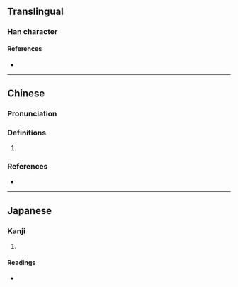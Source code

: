 {{character info/new}}
==Translingual==

===Han character===
{{Han char|rn=38|rad=女|as=09|sn=12|four=42427|canj=VUMB|ids=⿰女耑}}

====References====
* {{Han ref|kx=0266.310|dkj=06492|hdz=21066.060|uh=5A8F|ud=23183|bh=D8CD|bd=55501}}

----

==Chinese==
{{zh-forms}}

===Pronunciation===
{{zh-pron
|m=duān
|c=dyun1
|cat=
}}

===Definitions===
{{zh-hanzi}}

# {{n-g|Used in ancient female personal names.}}

===References===
* {{R:twedu|C02230}}

----

==Japanese==

===Kanji===
{{ja-kanji|grade=|rs=女09}}

# {{rfdef|ja|sort=女09}}

====Readings====
* {{ja-readings|on=[[たん]] (tan)|kun=}}